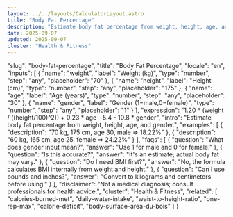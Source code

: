 ```yaml
---
layout: ../../layouts/CalculatorLayout.astro
title: "Body Fat Percentage"
description: "Estimate body fat percentage from weight, height, age, and gender."
date: 2025-09-07
updated: 2025-09-07
cluster: "Health & Fitness"
---
```


  "slug": "body-fat-percentage",
  "title": "Body Fat Percentage",
  "locale": "en",
  "inputs": [
    {
      "name": "weight",
      "label": "Weight (kg)",
      "type": "number",
      "step": "any",
      "placeholder": "70"
    },
    {
      "name": "height",
      "label": "Height (cm)",
      "type": "number",
      "step": "any",
      "placeholder": "175"
    },
    {
      "name": "age",
      "label": "Age (years)",
      "type": "number",
      "step": "any",
      "placeholder": "30"
    },
    {
      "name": "gender",
      "label": "Gender (1=male,0=female)",
      "type": "number",
      "step": "any",
      "placeholder": "1"
    }
  ],
  "expression": "1.20 * (weight / ((height/100)^2)) + 0.23 * age - 5.4 - 10.8 * gender",
  "intro": "Estimate body fat percentage from weight, height, age, and gender.",
  "examples": [
    {
      "description": "70 kg, 175 cm, age 30, male ⇒ 18.22%"
    },
    {
      "description": "60 kg, 165 cm, age 25, female ⇒ 24.22%"
    }
  ],
  "faqs": [
    {
      "question": "What does gender input mean?",
      "answer": "Use 1 for male and 0 for female."
    },
    {
      "question": "Is this accurate?",
      "answer": "It's an estimate; actual body fat may vary."
    },
    {
      "question": "Do I need BMI first?",
      "answer": "No, the formula calculates BMI internally from weight and height."
    },
    {
      "question": "Can I use pounds and inches?",
      "answer": "Convert to kilograms and centimeters before using."
    }
  ],
  "disclaimer": "Not a medical diagnosis; consult professionals for health advice.",
  "cluster": "Health & Fitness",
  "related": [
    "calories-burned-met",
    "daily-water-intake",
    "waist-to-height-ratio",
    "one-rep-max",
    "calorie-deficit",
    "body-surface-area-du-bois"
  ]
}

<Calculator schema={schema} />

